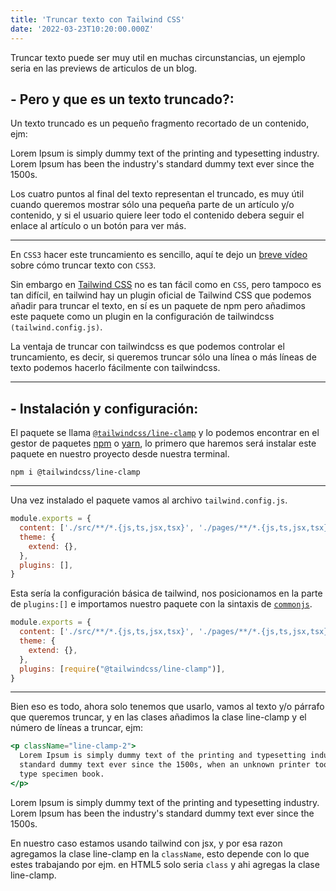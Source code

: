 ---
title: 'Truncar texto con Tailwind CSS'
date: '2022-03-23T10:20:00.000Z'
---

Truncar texto puede ser muy util en muchas circunstancias, un ejemplo seria en las previews de articulos de un blog.

## - Pero y que es un texto truncado?:

Un texto truncado es un pequeño fragmento recortado de un contenido, ejm:

<TruncateText className="line-clamp-1">
  Lorem Ipsum is simply dummy text of the printing and typesetting industry. Lorem Ipsum has been the industry's
  standard dummy text ever since the 1500s.
</TruncateText>

Los cuatro puntos al final del texto representan el truncado, es muy útil cuando queremos mostrar sólo una pequeña parte de un artículo y/o contenido, y si el usuario quiere leer todo el contenido debera seguir el enlace al artículo o un botón para ver más.

---

En `CSS3` hacer este truncamiento es sencillo, aquí te dejo un [breve vídeo](https://www.youtube.com/shorts/e-HBvM7dvIU) sobre cómo truncar texto con `CSS3`.

Sin embargo en [Tailwind CSS](https://tailwindcss.com) no es tan fácil como en `CSS`, pero tampoco es tan difícil, en tailwind hay un plugin oficial de Tailwind CSS que podemos añadir para truncar el texto, en sí es un paquete de npm pero añadimos este paquete como un plugin en la configuración de tailwindcss `(tailwind.config.js)`.

La ventaja de truncar con tailwindcss es que podemos controlar el truncamiento, es decir, si queremos truncar sólo una línea o más líneas de texto podemos hacerlo fácilmente con tailwindcss.

---

## - Instalación y configuración:

El paquete se llama [`@tailwindcss/line-clamp`](https://www.npmjs.com/package/@tailwindcss/line-clamp) y lo podemos encontrar en el gestor de paquetes [npm](https://www.npmjs.com/) o [yarn](https://yarnpkg.com/), lo primero que haremos será instalar este paquete en nuestro proyecto desde nuestra terminal.

```bash:Terminal
npm i @tailwindcss/line-clamp
```

---

Una vez instalado el paquete vamos al archivo `tailwind.config.js`.

```js:./tailwind.config.js
module.exports = {
  content: ['./src/**/*.{js,ts,jsx,tsx}', './pages/**/*.{js,ts,jsx,tsx}'],
  theme: {
    extend: {},
  },
  plugins: [],
}
```

Esta sería la configuración básica de tailwind, nos posicionamos en la parte de `plugins:[]` e importamos nuestro paquete con la sintaxis de [`commonjs`](https://developer.mozilla.org/es/docs/Web/JavaScript/Guide/Modules).

```js:./tailwind.config.js {6}
module.exports = {
  content: ['./src/**/*.{js,ts,jsx,tsx}', './pages/**/*.{js,ts,jsx,tsx}'],
  theme: {
    extend: {},
  },
  plugins: [require("@tailwindcss/line-clamp")],
}
```

---

Bien eso es todo, ahora solo tenemos que usarlo, vamos al texto y/o párrafo que queremos truncar, y en las clases añadimos la clase line-clamp y el número de líneas a truncar, ejm:

```jsx {1}
<p className="line-clamp-2">
  Lorem Ipsum is simply dummy text of the printing and typesetting industry. Lorem Ipsum has been the industry's
  standard dummy text ever since the 1500s, when an unknown printer took a galley of type and scrambled it to make a
  type specimen book.
</p>
```

<TruncateText className="line-clamp-2">
  Lorem Ipsum is simply dummy text of the printing and typesetting industry. Lorem Ipsum has been the industry's
  standard dummy text ever since the 1500s.
</TruncateText>

En nuestro caso estamos usando tailwind con jsx, y por esa razon agregamos la clase line-clamp en la `className`, esto depende con lo que estes trabajando por ejm. en HTML5 solo seria `class` y ahi agregas la clase line-clamp.
